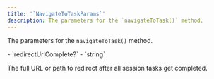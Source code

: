 ```yaml
---
title: '`NavigateToTaskParams`'
description: The parameters for the `navigateToTask()` method.
---
```


The parameters for the `navigateToTask()` method.

<Properties>
  - `redirectUrlComplete?`
  - `string`

  The full URL or path to redirect after all session tasks get completed.
</Properties>
